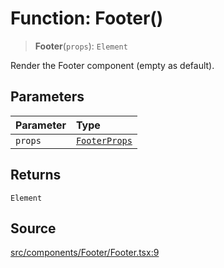 # Function: Footer()

> **Footer**(`props`): `Element`

Render the Footer component (empty as default).

## Parameters

| Parameter | Type |
| :------ | :------ |
| `props` | [`FooterProps`](/api/latest/interfaces/FooterProps.mdx) |

## Returns

`Element`

## Source

[src/components/Footer/Footer.tsx:9](https://github.com/gpbl/react-day-picker/blob/6515ed496/src/components/Footer/Footer.tsx#L9)
